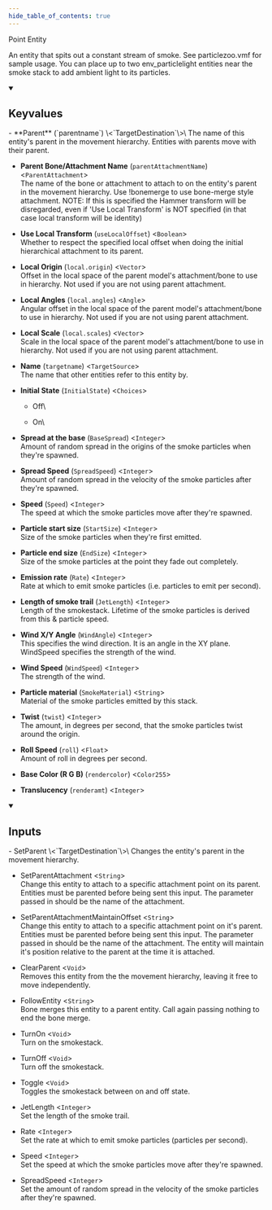 ```yaml
---
hide_table_of_contents: true
---
```


<!---
!!!!!!
THIS PAGE IS AUTOGENERATED FROM GAME FGD DEFINITIONS!
DO NOT EDIT MANUALLY!
!!!!!!

In order to make edits, you can make an annotation file in /fgd_dump_overrides
-->


Point Entity

An entity that spits out a constant stream of smoke. See particlezoo.vmf for sample usage. You can place up to two env_particlelight entities near the smoke stack to add ambient light to its particles.

<details open>
<summary><h2>Keyvalues</h2></summary>
- **Parent** (`parentname`) \<`TargetDestination`\>\
The name of this entity's parent in the movement hierarchy. Entities with parents move with their parent.

- **Parent Bone/Attachment Name** (`parentAttachmentName`) \<`ParentAttachment`\>\
The name of the bone or attachment to attach to on the entity's parent in the movement hierarchy. Use !bonemerge to use bone-merge style attachment. NOTE: If this is specified the Hammer transform will be disregarded, even if 'Use Local Transform' is NOT specified (in that case local transform will be identity)

- **Use Local Transform** (`useLocalOffset`) \<`Boolean`\>\
Whether to respect the specified local offset when doing the initial hierarchical attachment to its parent.

- **Local Origin** (`local.origin`) \<`Vector`\>\
Offset in the local space of the parent model's attachment/bone to use in hierarchy. Not used if you are not using parent attachment.

- **Local Angles** (`local.angles`) \<`Angle`\>\
Angular offset in the local space of the parent model's attachment/bone to use in hierarchy. Not used if you are not using parent attachment.

- **Local Scale** (`local.scales`) \<`Vector`\>\
Scale in the local space of the parent model's attachment/bone to use in hierarchy. Not used if you are not using parent attachment.

- **Name** (`targetname`) \<`TargetSource`\>\
The name that other entities refer to this entity by.

- **Initial State** (`InitialState`) \<`Choices`\>
  - Off\
    
  - On\
    


- **Spread at the base** (`BaseSpread`) \<`Integer`\>\
Amount of random spread in the origins of the smoke particles when they're spawned.

- **Spread Speed** (`SpreadSpeed`) \<`Integer`\>\
Amount of random spread in the velocity of the smoke particles after they're spawned.

- **Speed** (`Speed`) \<`Integer`\>\
The speed at which the smoke particles move after they're spawned.

- **Particle start size** (`StartSize`) \<`Integer`\>\
Size of the smoke particles when they're first emitted.

- **Particle end size** (`EndSize`) \<`Integer`\>\
Size of the smoke particles at the point they fade out completely.

- **Emission rate** (`Rate`) \<`Integer`\>\
Rate at which to emit smoke particles (i.e. particles to emit per second).

- **Length of smoke trail** (`JetLength`) \<`Integer`\>\
Length of the smokestack. Lifetime of the smoke particles is derived from this & particle speed.

- **Wind X/Y Angle** (`WindAngle`) \<`Integer`\>\
This specifies the wind direction. It is an angle in the XY plane. WindSpeed specifies the strength of the wind.

- **Wind Speed** (`WindSpeed`) \<`Integer`\>\
The strength of the wind.

- **Particle material** (`SmokeMaterial`) \<`String`\>\
Material of the smoke particles emitted by this stack.

- **Twist** (`twist`) \<`Integer`\>\
The amount, in degrees per second, that the smoke particles twist around the origin.

- **Roll Speed** (`roll`) \<`Float`\>\
Amount of roll in degrees per second.

- **Base Color (R G B)** (`rendercolor`) \<`Color255`\>

- **Translucency** (`renderamt`) \<`Integer`\>


 </details>
<details open>
<summary><h2>Inputs</h2></summary>
- SetParent \<`TargetDestination`\>\
Changes the entity's parent in the movement hierarchy.

- SetParentAttachment \<`String`\>\
Change this entity to attach to a specific attachment point on its parent. Entities must be parented before being sent this input. The parameter passed in should be the name of the attachment.

- SetParentAttachmentMaintainOffset \<`String`\>\
Change this entity to attach to a specific attachment point on it's parent. Entities must be parented before being sent this input. The parameter passed in should be the name of the attachment. The entity will maintain it's position relative to the parent at the time it is attached.

- ClearParent \<`Void`\>\
Removes this entity from the the movement hierarchy, leaving it free to move independently.

- FollowEntity \<`String`\>\
Bone merges this entity to a parent entity. Call again passing nothing to end the bone merge.

- TurnOn \<`Void`\>\
Turn on the smokestack.

- TurnOff \<`Void`\>\
Turn off the smokestack.

- Toggle \<`Void`\>\
Toggles the smokestack between on and off state.

- JetLength \<`Integer`\>\
Set the length of the smoke trail.

- Rate \<`Integer`\>\
Set the rate at which to emit smoke particles (particles per second).

- Speed \<`Integer`\>\
Set the speed at which the smoke particles move after they're spawned.

- SpreadSpeed \<`Integer`\>\
Set the amount of random spread in the velocity of the smoke particles after they're spawned.


 </details>
